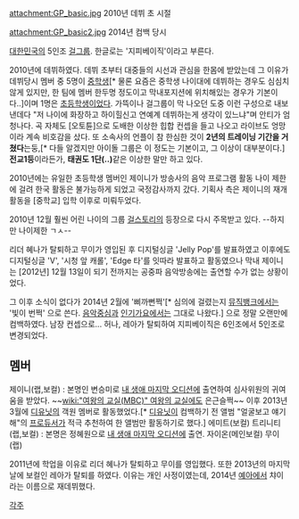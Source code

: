 attachment:GP_basic.jpg
2010년 데뷔 초 시절

attachment:GP_basic2.jpg
2014년 컴백 당시

[[대한민국]]의 5인조 [[걸그룹]]. 한글로는 '지피베이직'이라고 부른다.

2010년에 데뷔하였다. 데뷔 초부터 대중들의 시선과 관심을 한몸에 받았는데 그 이유가 데뷔당시 멤버 중 5명이 [[중학생]][* 물론 요즘은 중학생 나이대에 데뷔하는 경우도 심심치않게 있지만, 한 팀에 멤버 한두명 정도이고 막내포지션에 위치해있는 경우가 기본이다..]이며 1명은 [[초등학생]]이었다.
가뜩이나 걸그룹이 막 나오던 도중 이런 구성으로 내보낸데다 "저 나이에 화장하고 하이힐신고 연예계 데뷔하는게 생각이 있느냐"며 안티가 엄청나다. 곡 자체도 [오토튠]으로 도배한 이상한 힙합 컨셉을 들고 나오고 라이브도 엉망이라 계속 비호감을 샀다. 또 소속사의 언플이 참 한심한 것이 '''2년의 트레이닝 기간을 거쳤다'''는둥,[* 다들 알겠지만 아이돌 그룹은 이 정도는 기본이고, 그 이상이 대부분이다.] '''전교1등'''이라든가, '''태권도 1단(..)'''같은 이상한 말만 하고 있다.

2010년에는 유일한 초등학생 멤버인 제이니가 방송사의 음악 프로그램 활동 나이 제한에 걸려 한국 활동은 불가능하게 되었고 국정감사까지 갔다. 기획사 측은 제이니의 재개활동을 [중학교] 입학 이후로 미뤄두었다.

2010년 12월 훨씬 어린 나이의 그룹 [[걸스토리]]의 등장으로 다시 주목받고 있다. --하지만 나이제한 ㄱㅅ--

리더 혜나가 탈퇴하고 무이가 영입된 후 디지털싱글 'Jelly Pop'를 발표하였고 이후에도 디지털싱글 'V', '시청 앞 캐롤', 'Edge 타'를 잇따라 발표하고 활동였으나 막내 제이니는 [2012년] 12월 13일이 되기 전까지는 공중파 음악방송에는 출연할 수가 없는 상황이었다. 

그 이후 소식이 없다가 2014년 2월에 '삐까뻔쩍'[* 심의에 걸렸는지 [[뮤직뱅크]]에서는 '빛이 번쩍' 으로 쓴다. [[음악중심]]과 [[인기가요]]에서는 그대로 나왔다.] 으로 정말 오랜만에 컴백하였다. 남장 컨셉으로...  허나, 레아가 탈퇴하여 지피베이직은 6인조에서 5인조로 변경되었다.

== 멤버 ==
제이니(랩,보컬) : 본명인 변승미로 [[내 생애 마지막 오디션]]에 출연하여 심사위원의 귀여움을 받았다. ~~[[wiki:"여왕의 교실(MBC)" 여왕의 교실]]에도 은근슬쩍~~ 이후 2013년 3월에 [[디유닛]]의 객원 멤버로 활동했었다.[* [[디유닛]]이 컴백하기 전 앨범 "얼굴보고 얘기해"의 [[지코|프로듀서]]가 적극 추천하여 한 앨범만 활동하기로 했다.]
에미트(보컬)
트리니티(랩,보컬) : 본명은 정혜원으로 [[내 생애 마지막 오디션]]에 출연.
자이온(메인보컬)
무이(랩)

2011년에 학업을 이유로 리더 혜나가 탈퇴하고 무이를 영입했다.
또한 2013년의 마지막날에 보컬인 레아가 탈퇴를 하였다. 이유는 개인 사정이였는데, 2014년 [[예아]]에서 챠이라는 이름으로 재데뷔했다.


[[각주]]
